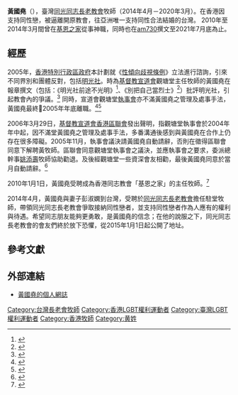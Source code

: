 {{expand|time=2015-05-29T12:13:54+00:00}}

'''黃國堯'''（{{bd|1956年|||}}），臺灣[[同光同志長老教會|同光同志長老教會]]牧師（2014年4月－2020年3月）。在香港因支持同性戀，被逼離開原教會，往亞洲唯一支持同性合法結婚的台灣。
2010年至2014年3月間曾在[[基恩之家|基恩之家]]從事神職，同時也在[[am730|am730]]撰文至2021年7月底為止。

== 經歷 ==
2005年，[[香港特別行政區政府|香港特別行政區政府]]本計劃就《[[性傾向歧視條例|性傾向歧視條例]]》立法進行諮詢，引來不同界別和團體反對，包括[[明光社|明光社]]。時為[[基督教宣道會|基督教宣道會]]觀塘堂主任牧師的黃國堯在報章撰文（包括：《明光社前途不光明》<ref>{{cite web |url=http://www.inmediahk.net/node/40145 |title=明光社前途不光明 |date=2005-06-21 |publisher=明報 |author=黃國堯 |access-date=2018-02-11 |archive-date=2019-11-28 |archive-url=https://web.archive.org/web/20191128100934/http://www.inmediahk.net/node/40145 |dead-url=no }}</ref>、《別把自己當烈士》<ref>{{cite web |url=http://hkwhite-terror.blogspot.hk/2006/04/blog-post_13.html |title=別把自己當烈士 |date=2005-07-09 |publisher=明報 |author=黃國堯 |access-date=2018-02-11 |archive-date=2018-02-11 |archive-url=https://web.archive.org/web/20180211131318/http://hkwhite-terror.blogspot.hk/2006/04/blog-post_13.html |dead-url=no }}</ref>）批評明光社，引起教會內的爭議。<ref>{{cite web |url=http://www.truth-light.org.hk/nt/article/%E4%B8%83%E4%B8%80%E9%81%8A%E8%A1%8C%E7%88%AD%E8%AD%B0%E4%BA%8B%E4%BB%B6%E7%B0%BF |title=七一遊行爭議事件簿 |date=2005-07-15 |publisher=明光社 |author= |access-date=2018-02-11 |archive-date=2020-01-03 |archive-url=https://web.archive.org/web/20200103040102/https://www.truth-light.org.hk/nt/article/%E4%B8%83%E4%B8%80%E9%81%8A%E8%A1%8C%E7%88%AD%E8%AD%B0%E4%BA%8B%E4%BB%B6%E7%B0%BF |dead-url=no }}</ref> 同時，宣道會觀塘堂[[執事_(基督教)|執事會]]亦不滿黃國堯之管理及處事手法，黃國堯最終𥾪2005年年底離職。<ref>{{cite web |url=http://eastweek.my-magazine.me/index.php?aid=25569 |title=出櫃記黃國堯 |publisher=東周刊 |date=2013-04-06 |access-date=2015-07-28 |archive-date=2016-03-04 |archive-url=https://web.archive.org/web/20160304112602/http://eastweek.my-magazine.me/index.php?aid=25569 |dead-url=no }}</ref><ref>{{cite web |url=http://silas-wong-incident.blogspot.hk/2006/05/blog-post_04.html |title=黃國堯牧師解僱信文字版 |date= |publisher= |access-date=2015-07-28 |archive-date=2018-02-09 |archive-url=https://web.archive.org/web/20180209122245/http://silas-wong-incident.blogspot.hk/2006/05/blog-post_04.html |dead-url=no }}</ref>

2006年3月29日，[[基督教宣道會香港區聯會|基督教宣道會香港區聯會]]發出聲明，指觀塘堂執事會於2004年年中起，因不滿堂黃國堯之管理及處事手法，多番溝通後感到與黃國堯在合作上仍存在很多障礙。2005年11月，執事會議決請黃國堯自動請辭，否則在徵得區聯會同意下解聘黃牧師。區聯會同意觀塘堂執事會之議決，並應執事會之要求，委派總幹事[[姚添壽|姚添壽]]牧師協助勸退。及後經觀塘堂一些資深會友相勸，最後黃國堯同意於當月自動請辭。<ref>{{cite web |url=http://christiantimes.org.hk/Common/Reader/News/ShowNews.jsp?Nid=34248&Pid=12&Version=0&Cid=220&Charset=big5_hkscs |title=宣道會區聯會就黃國堯事件聲明 |date=2006-03-29 |publisher=時代論壇 |author= |access-date=2018-02-11 |archive-date=2018-02-11 |archive-url=https://web.archive.org/web/20180211131424/http://christiantimes.org.hk/Common/Reader/News/ShowNews.jsp?Nid=34248&Pid=12&Version=0&Cid=220&Charset=big5_hkscs |dead-url=no }}</ref>

2010年1月1日，黃國堯受聘成為香港同志教會「基恩之家」的主任牧師。<ref>{{cite web |url=http://christiantimes.org.hk/Common/Reader/News/ShowNews.jsp?Nid=57961&Pid=6&Version=0&Cid=150& |title=我如何參與基恩之家的事奉？ |date=2010-02-10 |publisher= |author=黃國堯 |access-date=2018-02-09 |archive-date=2019-12-14 |archive-url=https://web.archive.org/web/20191214004704/https://christiantimes.org.hk/Common/Reader/News/ShowNews.jsp?Nid=57961&Pid=6&Version=0&Cid=150& |dead-url=no }}</ref>

2014年4月，黃國堯與妻子彭淑嫻到台灣，受聘於[[同光同志長老教會|同光同志長老教會]]擔任駐堂牧師，帶領同光同志長老教會爭取接納同性戀者，並支持同性戀者作為人應有的權利與待遇。希望同志朋友能夠更勇敢，是黃國堯的信念；在他的說服之下，同光同志長老教會的會友們終於放下恐懼，從2015年1月1日起公開了地址。

== 參考文獻 ==
{{Reflist}}

==外部連結==
* [https://silaswong.wordpress.com/ 黃國堯的個人網誌] {{Wayback|url=https://silaswong.wordpress.com/ |date=20200920051406 }}

{{臺灣社會運動|性別平等運動}}
{{臺灣同性婚姻法制化}}

{{Portal bar|台灣|LGBT|人物}}

[[Category:台灣長老會牧師|Category:台灣長老會牧師]]
[[Category:香港LGBT權利運動者|Category:香港LGBT權利運動者]]
[[Category:臺灣LGBT權利運動者|Category:臺灣LGBT權利運動者]]
[[Category:香港牧師|Category:香港牧師]]
[[Category:黄姓|Category:黄姓]]